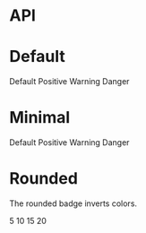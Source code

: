 
<Meta title="Badge" component={Badge} />

# API

<Props of={Badge} />

# Default

<Preview>
  <Story name="Default">
    <Badge>Default</Badge>
    <Badge style="positive" className="ml-2">
      Positive
    </Badge>
    <Badge style="warning" className="ml-2">
      Warning
    </Badge>
    <Badge style="danger" className="ml-2">
      Danger
    </Badge>
  </Story>
</Preview>

# Minimal

<Preview>
  <Story name="Minimal">
    <Badge minimal className="ml-2">
      Default
    </Badge>
    <Badge minimal style="positive" className="ml-2">
      Positive
    </Badge>
    <Badge minimal style="warning" className="ml-2">
      Warning
    </Badge>
    <Badge minimal style="danger" className="ml-2">
      Danger
    </Badge>
  </Story>
</Preview>

# Rounded
The rounded badge inverts colors.

<Preview>
  <Story name="Rounded">
    <Badge rounded>
      5
    </Badge>
    <Badge rounded style="positive" className="ml-2">
      10
    </Badge>
    <Badge rounded style="warning" className="ml-2">
      15
    </Badge>
    <Badge rounded style="danger" className="ml-2">
      20
    </Badge>
  </Story>
</Preview>
